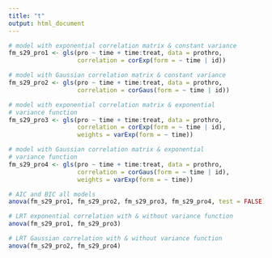 ```yaml
---
title: "t"
output: html_document
---
```


```r
# model with exponential correlation matrix & constant variance
fm_s29_pro1 <- gls(pro ~ time + time:treat, data = prothro,
                   correlation = corExp(form = ~ time | id))

# model with Gaussian correlation matrix & constant variance
fm_s29_pro2 <- gls(pro ~ time + time:treat, data = prothro,
                   correlation = corGaus(form = ~ time | id))

# model with exponential correlation matrix & exponential
# variance function
fm_s29_pro3 <- gls(pro ~ time + time:treat, data = prothro,
                   correlation = corExp(form = ~ time | id),
                   weights = varExp(form = ~ time))

# model with Gaussian correlation matrix & exponential
# variance function
fm_s29_pro4 <- gls(pro ~ time + time:treat, data = prothro,
                   correlation = corGaus(form = ~ time | id),
                   weights = varExp(form = ~ time))

# AIC and BIC all models
anova(fm_s29_pro1, fm_s29_pro2, fm_s29_pro3, fm_s29_pro4, test = FALSE)

# LRT exponential correlation with & without variance function
anova(fm_s29_pro1, fm_s29_pro3)

# LRT Gaussian correlation with & without variance function
anova(fm_s29_pro2, fm_s29_pro4)
```

